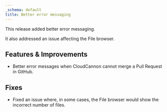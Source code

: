 ```yaml
---
_schema: default
title: Better error messaging
---
```

This release added better error messaging.

It also addressed an issue affecting the File browser.

## Features & Improvements

* Better error messages when CloudCannon cannot merge a Pull Request in GitHub.

## Fixes

* Fixed an issue where, in some cases, the File browser would show the incorrect number of files.